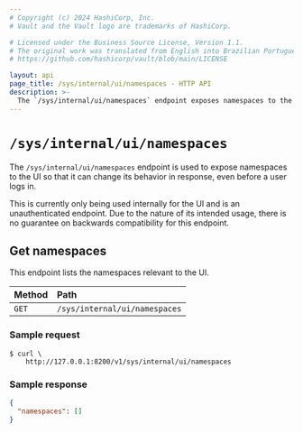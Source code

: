 ```yaml
---
# Copyright (c) 2024 HashiCorp, Inc.
# Vault and the Vault logo are trademarks of HashiCorp.

# Licensed under the Business Source License, Version 1.1.
# The original work was translated from English into Brazilian Portuguese.
# https://github.com/hashicorp/vault/blob/main/LICENSE

layout: api
page_title: /sys/internal/ui/namespaces - HTTP API
description: >-
  The `/sys/internal/ui/namespaces` endpoint exposes namespaces to the UI.
---
```


# `/sys/internal/ui/namespaces`

The `/sys/internal/ui/namespaces` endpoint is used to expose namespaces
to the UI so that it can change its behavior in response, even before a user logs in.

This is currently only being used internally for the UI and is
an unauthenticated endpoint. Due to the nature of its intended usage, there is no
guarantee on backwards compatibility for this endpoint.

## Get namespaces

This endpoint lists the namespaces relevant to the UI.

| Method | Path                             |
| :----- | :------------------------------- |
| `GET`  | `/sys/internal/ui/namespaces` |

### Sample request

```shell-session
$ curl \
    http://127.0.0.1:8200/v1/sys/internal/ui/namespaces
```

### Sample response

```json
{
  "namespaces": []
}
```
